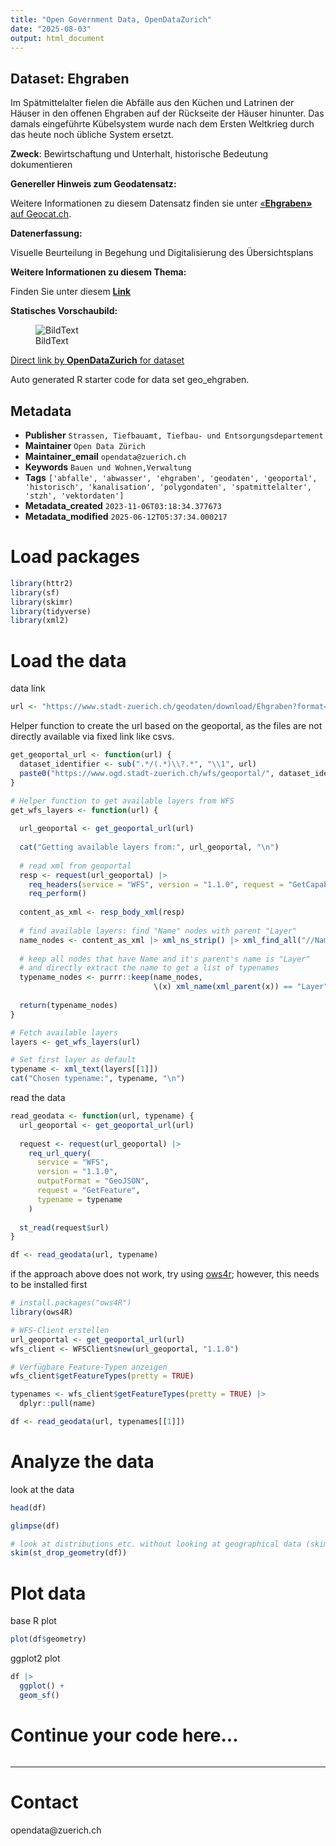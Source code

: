 ```yaml
---
title: "Open Government Data, OpenDataZurich"
date: "2025-08-03"
output: html_document
---
```


## Dataset: Ehgraben

Im Spätmittelalter fielen die Abfälle aus den Küchen und Latrinen der Häuser in den offenen Ehgraben auf der Rückseite der Häuser hinunter. Das damals eingeführte Kübelsystem wurde nach dem Ersten Weltkrieg durch das heute noch übliche System ersetzt.

**Zweck**: Bewirtschaftung und Unterhalt, historische Bedeutung dokumentieren

**Genereller Hinweis zum Geodatensatz:**


Weitere Informationen zu diesem Datensatz finden sie unter [«**Ehgraben»** auf Geocat.ch](https://www.geocat.ch/geonetwork/srv/ger/catalog.search#/metadata/7ba709c2-4dd0-4aa5-8042-8342c4a5d32a).				
			   

**Datenerfassung:**

Visuelle Beurteilung in Begehung und Digitalisierung des Übersichtsplans

**Weitere Informationen zu diesem Thema:**

Finden Sie unter diesem [**Link**](https://www.stadt-zuerich.ch/de/stadtleben/stadtportraet/zuerichs-geschichte/archaeologie/stadt/fenster/ehgraben.html)

**Statisches Vorschaubild:**

![BildText](https://www.gis.stadt-zuerich.ch/zueriplan_docs/geocat/7ba709c2-4dd0-4aa5-8042-8342c4a5d32a.png)



[Direct link by **OpenDataZurich** for dataset](https://data.stadt-zuerich.ch/dataset/geo_ehgraben)

Auto generated R starter code for data set geo_ehgraben.

## Metadata

- **Publisher** `Strassen, Tiefbauamt, Tiefbau- und Entsorgungsdepartement`
- **Maintainer** `Open Data Zürich`
- **Maintainer_email** `opendata@zuerich.ch`
- **Keywords** `Bauen und Wohnen,Ver­walt­ung`
- **Tags** `['abfalle', 'abwasser', 'ehgraben', 'geodaten', 'geoportal', 'historisch', 'kanalisation', 'polygondaten', 'spatmittelalter', 'stzh', 'vektordaten']`
- **Metadata_created** `2023-11-06T03:18:34.377673`
- **Metadata_modified** `2025-06-12T05:37:34.000217`


# Load packages

```r
library(httr2)
library(sf)
library(skimr)
library(tidyverse)
library(xml2)
```

# Load the data

data link
```r
url <- "https://www.stadt-zuerich.ch/geodaten/download/Ehgraben?format=geojson_link"
```


Helper function to create the url based on the geoportal, as the files are not directly available via fixed link like csvs.
```r
get_geoportal_url <- function(url) {
  dataset_identifier <- sub(".*/(.*)\\?.*", "\\1", url)
  paste0("https://www.ogd.stadt-zuerich.ch/wfs/geoportal/", dataset_identifier)
}
```

```r
# Helper function to get available layers from WFS
get_wfs_layers <- function(url) {
  
  url_geoportal <- get_geoportal_url(url)
  
  cat("Getting available layers from:", url_geoportal, "\n")
  
  # read xml from geoportal
  resp <- request(url_geoportal) |> 
    req_headers(service = "WFS", version = "1.1.0", request = "GetCapabilities") |> 
    req_perform()
  
  content_as_xml <- resp_body_xml(resp)
  
  # find available layers: find "Name" nodes with parent "Layer"
  name_nodes <- content_as_xml |> xml_ns_strip() |> xml_find_all("//Name")
  
  # keep all nodes that have Name and it's parent's name is "Layer"
  # and directly extract the name to get a list of typenames
  typename_nodes <- purrr::keep(name_nodes,
                                \(x) xml_name(xml_parent(x)) == "Layer")
  
  return(typename_nodes)
}

# Fetch available layers
layers <- get_wfs_layers(url)

# Set first layer as default
typename <- xml_text(layers[[1]])
cat("Chosen typename:", typename, "\n")
```

read the data
```r
read_geodata <- function(url, typename) {
  url_geoportal <- get_geoportal_url(url)
  
  request <- request(url_geoportal) |>
    req_url_query(
      service = "WFS",
      version = "1.1.0",
      outputFormat = "GeoJSON",
      request = "GetFeature",
      typename = typename
    )
  
  st_read(request$url)
}

df <- read_geodata(url, typename)
```

if the approach above does not work, try using [ows4r](https://eblondel.github.io/ows4R/); however, this needs to be installed first
```r
# install.packages("ows4R")
library(ows4R)

# WFS-Client erstellen
url_geoportal <- get_geoportal_url(url)
wfs_client <- WFSClient$new(url_geoportal, "1.1.0")

# Verfügbare Feature-Typen anzeigen
wfs_client$getFeatureTypes(pretty = TRUE)

typenames <- wfs_client$getFeatureTypes(pretty = TRUE) |> 
  dplyr::pull(name)

df <- read_geodata(url, typenames[[1]])
```

# Analyze the data

look at the data
```r
head(df)
```

```r
glimpse(df)
```

```r
# look at distributions etc. without looking at geographical data (skim cannot deal with geometries)
skim(st_drop_geometry(df))
```

# Plot data

base R plot
```r
plot(df$geometry)
```

ggplot2 plot
```r
df |>
  ggplot() +
  geom_sf()
```

# Continue your code here...

```r

```

------------------------------------------------------------------------

# Contact

opendata@zuerich.ch
